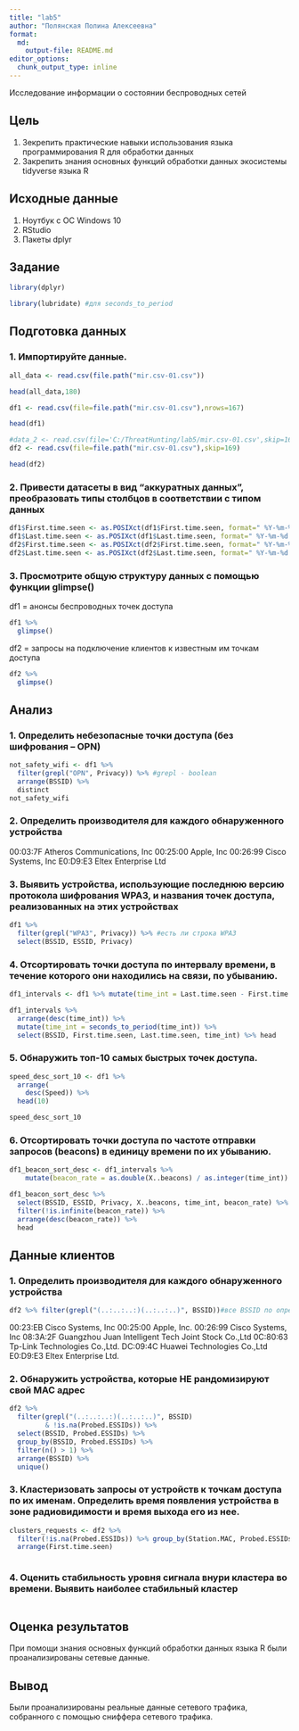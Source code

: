 ```yaml
---
title: "lab5"
author: "Полянская Полина Алексеевна"
format:   
  md:
    output-file: README.md
editor_options: 
  chunk_output_type: inline
---
```


Исследование информации о состоянии беспроводных сетей

## Цель

1.  Зекрепить практические навыки использования языка программирования R для обработки данных
2.  Закрепить знания основных функций обработки данных экосистемы tidyverse языка R


## Исходные данные

1.  Ноутбук с ОС Windows 10
2.  RStudio
3.  Пакеты dplyr

## Задание

```r
library(dplyr)
```
```r
library(lubridate) #для seconds_to_period
```


## Подготовка данных

### 1. Импортируйте данные.
```r
all_data <- read.csv(file.path("mir.csv-01.csv"))
```
```r
head(all_data,180)
```

```r
df1 <- read.csv(file=file.path("mir.csv-01.csv"),nrows=167)
```
```r
head(df1)
```

```r
#data_2 <- read.csv(file='C:/ThreatHunting/lab5/mir.csv-01.csv',skip=169)
df2 <- read.csv(file=file.path("mir.csv-01.csv"),skip=169)
```
```r
head(df2)
```

### 2. Привести датасеты в вид “аккуратных данных”, преобразовать типы столбцов в соответствии с типом данных
```r
df1$First.time.seen <- as.POSIXct(df1$First.time.seen, format=" %Y-%m-%d %H:%M:%S", tz=" UTC ") 
df1$Last.time.seen <- as.POSIXct(df1$Last.time.seen, format=" %Y-%m-%d %H:%M:%S", tz=" UTC ") 
df2$First.time.seen <- as.POSIXct(df2$First.time.seen, format=" %Y-%m-%d %H:%M:%S", tz=" UTC ") 
df2$Last.time.seen <- as.POSIXct(df2$Last.time.seen, format=" %Y-%m-%d %H:%M:%S", tz=" UTC ") 
```

### 3. Просмотрите общую структуру данных с помощью функции glimpse()
df1 = анонсы беспроводных точек доступа
```r
df1 %>%
  glimpse()
```
df2 = запросы на подключение клиентов к известным им точкам доступа
```r
df2 %>%
  glimpse()
```

## Анализ

### 1. Определить небезопасные точки доступа (без шифрования – OPN)
```r
not_safety_wifi <- df1 %>% 
  filter(grepl("OPN", Privacy)) %>% #grepl - boolean
  arrange(BSSID) %>%
  distinct
not_safety_wifi
```

### 2. Определить производителя для каждого обнаруженного устройства

00:03:7F Atheros Communications, Inc
00:25:00 Apple, Inc
00:26:99 Cisco Systems, Inc
E0:D9:E3 Eltex Enterprise Ltd

### 3. Выявить устройства, использующие последнюю версию протокола шифрования WPA3, и названия точек доступа, реализованных на этих устройствах
```r
df1 %>%
  filter(grepl("WPA3", Privacy)) %>% #есть ли строка WPA3
  select(BSSID, ESSID, Privacy)
```

### 4. Отсортировать точки доступа по интервалу времени, в течение которого они находились на связи, по убыванию.
```r
df1_intervals <- df1 %>% mutate(time_int = Last.time.seen - First.time.seen) #mutate добавляет новые переменные во фрейм данных, сохраняя существующие переменные 
```
```r
df1_intervals %>%
  arrange(desc(time_int)) %>%
  mutate(time_int = seconds_to_period(time_int)) %>%
  select(BSSID, First.time.seen, Last.time.seen, time_int) %>% head
```

### 5. Обнаружить топ-10 самых быстрых точек доступа.
```r
speed_desc_sort_10 <- df1 %>%
  arrange(
    desc(Speed)) %>%
  head(10)
```
```r
speed_desc_sort_10
```


### 6. Отсортировать точки доступа по частоте отправки запросов (beacons) в единицу времени по их убыванию.
```r
df1_beacon_sort_desc <- df1_intervals %>% 
    mutate(beacon_rate = as.double(X..beacons) / as.integer(time_int)) #as.double преобразует данные в числовые значения 
```


```r
df1_beacon_sort_desc %>%
  select(BSSID, ESSID, Privacy, X..beacons, time_int, beacon_rate) %>%
  filter(!is.infinite(beacon_rate)) %>%
  arrange(desc(beacon_rate)) %>%
  head
```


## Данные клиентов

### 1. Определить производителя для каждого обнаруженного устройства
```r
df2 %>% filter(grepl("(..:..:..:)(..:..:..)", BSSID))#все BSSID по определенному шаблону
```

00:23:EB Cisco Systems, Inc
00:25:00 Apple, Inc.
00:26:99 Cisco Systems, Inc
08:3A:2F Guangzhou Juan Intelligent Tech Joint Stock Co.,Ltd
0C:80:63 Tp-Link Technologies Co.,Ltd.
DC:09:4C Huawei Technologies Co.,Ltd
E0:D9:E3 Eltex Enterprise Ltd.

### 2. Обнаружить устройства, которые НЕ рандомизируют свой MAC адрес
```r
df2 %>%
  filter(grepl("(..:..:..:)(..:..:..)", BSSID) 
         & !is.na(Probed.ESSIDs)) %>%
  select(BSSID, Probed.ESSIDs) %>%
  group_by(BSSID, Probed.ESSIDs) %>%
  filter(n() > 1) %>%
  arrange(BSSID) %>%
  unique()
```

### 3. Кластеризовать запросы от устройств к точкам доступа по их именам. Определить время появления устройства в зоне радиовидимости и время выхода его из нее.
```r
clusters_requests <- df2 %>%
  filter(!is.na(Probed.ESSIDs)) %>% group_by(Station.MAC, Probed.ESSIDs) %>%
  arrange(First.time.seen)
```
```r

```

### 4. Оценить стабильность уровня сигнала внури кластера во времени. Выявить наиболее стабильный кластер
```r

```


## Оценка результатов

При помощи знания основных функций обработки данных языка R были проанализированы сетевые данные.

## Вывод

Были проанализированы реальные данные сетевого трафика, собранного с помощью сниффера сетевого трафика.


